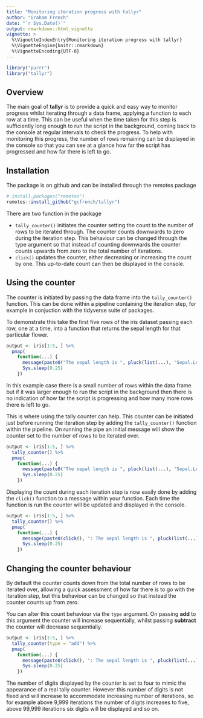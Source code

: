 ```yaml
---
title: "Monitoring iteration progress with tallyr"
author: "Graham French"
date: "`r Sys.Date()`"
output: rmarkdown::html_vignette
vignette: >
  %\VignetteIndexEntry{Monitoring iteration progress with tallyr}
  %\VignetteEngine{knitr::rmarkdown}
  %\VignetteEncoding{UTF-8}
---
```


```r
library("purrr")
library("tallyr")
```

## Overview

The main goal of **tallyr** is to provide a quick and easy way to monitor progress whilst iterating 
through a data frame, applying a function to each row at a time. This can be useful when the time 
taken for this step is sufficiently long enough to run the script in the background, coming back to 
the console at regular intervals to check the progress. To help with monitoring this progress, the
number of rows remaining can be displayed in the console so that you can see at a
glance how far the script has progressed and how far there is left to go.

## Installation

The package is on github and can be installed through the remotes package
```r
# install.packages("remotes")
remotes::install_github("gcfrench/tallyr")
```

There are two function in the package

* `tally_counter()` initiates the counter setting the count to the number of rows to be iterated 
through. The counter counts downwards to zero during the iteration step. This behaviour can be 
changed through the type argument so that instead of counting downwards the counter counts upwards
from zero to the total number of iterations. 
* `click()` updates the counter, either decreasing or increasing the count by one. This up-to-date 
count can then be displayed in the console.

## Using the counter

The counter is initiated by passing the data frame into the `tally_counter()` function. This can be
done within a pipeline containing the iteration step, for example in conjuction with the tidyverse
suite of packages.

To demonstrate this take the first five rows of the iris dataset passing each row, one at a time,
into a function that returns the sepal length for that particular flower.

```r
output <- iris[1:5, ] %>%
  pmap(
    function(...) {
      message(paste0("The sepal length is ", pluck(list(...), "Sepal.Length")), " cm")
      Sys.sleep(0.25)
    })
```

In this example case there is a small number of rows within the data frame but if it was larger
enough to run the script in the background then there is no indication of how far the script is
progressing and how many more rows there is left to go.

This is where using the tally counter can help. This counter can be initiated just before running
the iteration step by adding the `tally_counter()` function within the pipeline. On running the pipe an initial message will show the counter set to the number of rows to be iterated over.

```r
output <- iris[1:5, ] %>%
  tally_counter() %>%
  pmap(
    function(...) {
      message(paste0("The sepal length is ", pluck(list(...), "Sepal.Length")), " cm")
      Sys.sleep(0.25)
    })
```

Displaying the count during each iteration step is now easily done by adding the `click()` function
to a message within your function. Each time the function is run the counter will be updated and
displayed in the console.

```r
output <- iris[1:5, ] %>%
  tally_counter() %>%
  pmap(
    function(...) {
      message(paste0(click(), ": The sepal length is ", pluck(list(...), "Sepal.Length")), " cm")
      Sys.sleep(0.25)
    })
```

## Changing the counter behaviour

By default the counter counts down from the total number of rows to be iterated over, allowing a
quick assessment of how far there is to go with the iteration step, but this behaviour can be 
changed so that instead the counter counts up from zero.

You can alter this count behaviour via the `type` argument. On passing **add** to this argument the 
counter will increase sequentially, whilst passing **subtract** the counter will decrease 
sequentially.

```r
output <- iris[1:5, ] %>%
  tally_counter(type = "add") %>%
  pmap(
    function(...) {
      message(paste0(click(), ": The sepal length is ", pluck(list(...), "Sepal.Length")), " cm")
      Sys.sleep(0.25)
    })
```

The number of digits displayed by the counter is set to four to mimic the appearance of a real tally
counter. However this number of digits is not fixed and will increase to accommodate increasing number
of iterations, so for example above 9,999 iterations the number of digits increases to five, above
99,999 iterations six digits will be displayed and so on.
